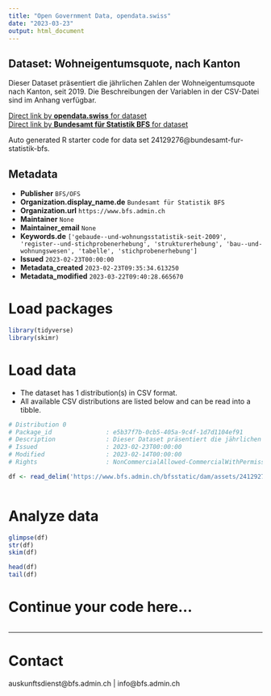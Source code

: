 ```yaml
---
title: "Open Government Data, opendata.swiss"
date: "2023-03-23"
output: html_document
---
```


## Dataset: Wohneigentumsquote, nach Kanton

Dieser Dataset präsentiert die jährlichen Zahlen der Wohneigentumsquote nach Kanton, seit 2019. Die Beschreibungen der Variablen in der CSV-Datei sind im Anhang verfügbar.

[Direct link by **opendata.swiss** for dataset](https://opendata.swiss/de/dataset/wohneigentumsquote-nach-kanton1)<br>
[Direct link by **Bundesamt für Statistik BFS** for dataset](https://www.bfs.admin.ch/asset/de/ts-x-09.03.02.01.03b)

Auto generated R starter code for data set 24129276@bundesamt-fur-statistik-bfs.

## Metadata

- **Publisher** `BFS/OFS`
- **Organization.display_name.de** `Bundesamt für Statistik BFS`
- **Organization.url** `https://www.bfs.admin.ch`
- **Maintainer** `None`
- **Maintainer_email** `None`
- **Keywords.de** `['gebaude--und-wohnungsstatistik-seit-2009', 'register--und-stichprobenerhebung', 'strukturerhebung', 'bau--und-wohnungswesen', 'tabelle', 'stichprobenerhebung']`
- **Issued** `2023-02-23T00:00:00`
- **Metadata_created** `2023-02-23T09:35:34.613250`
- **Metadata_modified** `2023-03-22T09:40:28.665670`


# Load packages

```r

library(tidyverse)
library(skimr)

```

# Load data

-   The dataset has 1 distribution(s) in CSV format.
-   All available CSV distributions are listed below and can be read into a tibble.

```r

# Distribution 0
# Package_id               : e5b37f7b-0cb5-405a-9c4f-1d7d1104ef91
# Description              : Dieser Dataset präsentiert die jährlichen Zahlen der Wohneigentumsquote nach Kanton, seit 2019. Die Beschreibungen der Variablen in der CSV-Datei sind im Anhang verfügbar.
# Issued                   : 2023-02-23T00:00:00
# Modified                 : 2023-02-14T00:00:00
# Rights                   : NonCommercialAllowed-CommercialWithPermission-ReferenceRequired

df <- read_delim('https://www.bfs.admin.ch/bfsstatic/dam/assets/24129277/master')



```

# Analyze data

```r

glimpse(df)
str(df)
skim(df)

head(df)
tail(df)

```

# Continue your code here...

```r

```

------------------------------------------------------------------------

# Contact

auskunftsdienst@bfs.admin.ch | info@bfs.admin.ch
